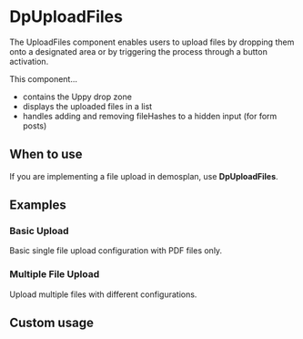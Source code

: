 
<Meta title="Components/DpUploadFiles" />

# DpUploadFiles

The UploadFiles component enables users to upload files by dropping them onto a designated area
or by triggering the process through a button activation.

This component...
* contains the Uppy drop zone
* displays the uploaded files in a list
* handles adding and removing fileHashes to a hidden input (for form posts)

## When to use

If you are implementing a file upload in demosplan, use **DpUploadFiles**.

## Examples

### Basic Upload

Basic single file upload configuration with PDF files only.

<Canvas of={DpUploadFilesStories.Basic} />

### Multiple File Upload

Upload multiple files with different configurations.

<Canvas of={DpUploadFilesStories.MultipleFiles} />

## Custom usage

```html
<dp-upload-files
    allowed-file-types="all"
    :basic-auth="dplan.settings.basicAuth"
    :get-file-by-hash="hash => RoutingFunction('core_file', { hash: hash })"
    :tus-endpoint="dplan.paths.tusEndpoint" />
```
